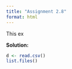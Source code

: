 ```yaml
---
title: "Assignment 2.8"
format: html
---
```


This ex


**Solution:**

```r
d <- read.csv()
list.files()
```

